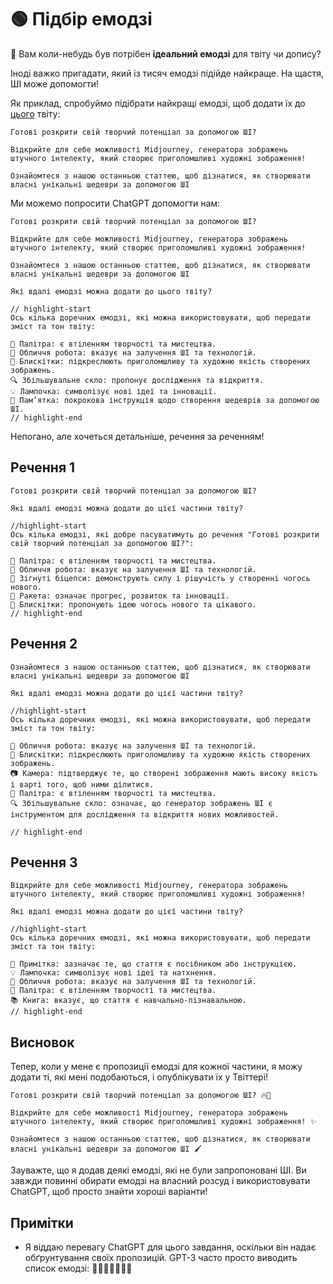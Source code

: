 
# 🟢 Підбір емодзі

🤔 Вам коли-небудь був потрібен **ідеальний емодзі** для твіту чи допису?

Іноді важко пригадати, який із тисяч емодзі підійде найкраще. На щастя, ШІ може допомогти!

Як приклад, спробуймо підібрати найкращі емодзі, щоб додати їх до [цього](https://twitter.com/learnprompting/status/1631786358330085382) твіту:

```text
Готові розкрити свій творчий потенціал за допомогою ШІ?

Відкрийте для себе можливості Midjourney, генератора зображень штучного інтелекту, який створює приголомшливі художні зображення!

Ознайомтеся з нашою останньою статтею, щоб дізнатися, як створювати власні унікальні шедеври за допомогою ШІ
```

Ми можемо попросити ChatGPT допомогти нам:

```text
Готові розкрити свій творчий потенціал за допомогою ШІ?

Відкрийте для себе можливості Midjourney, генератора зображень штучного інтелекту, який створює приголомшливі художні зображення!

Ознайомтеся з нашою останньою статтею, щоб дізнатися, як створювати власні унікальні шедеври за допомогою ШІ

Які вдалі емодзі можна додати до цього твіту?

// highlight-start
Ось кілька доречних емодзі, які можна використовувати, щоб передати зміст та тон твіту:

🎨 Палітра: є втіленням творчості та мистецтва.
🤖 Обличчя робота: вказує на залучення ШІ та технологій.
🌟 Блискітки: підкреслюють приголомшливу та художню якість створених зображень.
🔍 Збільшувальне скло: пропонує дослідження та відкриття.
💡 Лампочка: символізує нові ідеї та інновації.
📝 Пам’ятка: покрокова інструкція щодо створення шедеврів за допомогою ШІ.
// highlight-end
```

Непогано, але хочеться детальніше, речення за реченням!

## Речення 1

```text
Готові розкрити свій творчий потенціал за допомогою ШІ?

Які вдалі емодзі можна додати до цієї частини твіту?

//highlight-start
Ось кілька емодзі, які добре пасуватимуть до речення "Готові розкрити свій творчий потенціал за допомогою ШІ?":

🎨 Палітра: є втіленням творчості та мистецтва.
🤖 Обличчя робота: вказує на залучення ШІ та технологій.
💪 Зігнуті біцепси: демонструють силу і рішучість у створенні чогось нового.
🚀 Ракета: означає прогрес, розвиток та інновації.
🌟 Блискітки: пропонують ідею чогось нового та цікавого.
// highlight-end
```

## Речення 2

```text
Ознайомтеся з нашою останньою статтею, щоб дізнатися, як створювати власні унікальні шедеври за допомогою ШІ

Які вдалі емодзі можна додати до цієї частини твіту?

//highlight-start
Ось кілька доречних емодзі, які можна використовувати, щоб передати зміст та тон твіту:

🤖 Обличчя робота: вказує на залучення ШІ та технологій.
🌟 Блискітки: підкреслюють приголомшливу та художню якість створених зображень.
📷 Камера: підтверджує те, що створені зображення мають високу якість і варті того, щоб ними ділитися.
🎨 Палітра: є втіленням творчості та мистецтва.
🔍 Збільшувальне скло: означає, що генератор зображень ШІ є інструментом для дослідження та відкриття нових можливостей.

// highlight-end
```

## Речення 3

```text
Відкрийте для себе можливості Midjourney, генератора зображень штучного інтелекту, який створює приголомшливі художні зображення!

Які вдалі емодзі можна додати до цієї частини твіту?

//highlight-start
Ось кілька доречних емодзі, які можна використовувати, щоб передати зміст та тон твіту:

📝 Примітка: зазначає те, що стаття є посібником або інструкцією.
💡 Лампочка: символізує нові ідеї та натхнення.
🤖 Обличчя робота: вказує на залучення ШІ та технологій.
🎨 Палітра: є втіленням творчості та мистецтва.
📚 Книга: вказує, що стаття є навчально-пізнавальною.
// highlight-end
```

## Висновок

Тепер, коли у мене є пропозиції емодзі для кожної частини, я можу додати ті, які мені подобаються, і опублікувати їх у Твіттері!

```text
Готові розкрити свій творчий потенціал за допомогою ШІ? 🔥🎨

Відкрийте для себе можливості Midjourney, генератора зображень штучного інтелекту, який створює приголомшливі художні зображення! ✨

Ознайомтеся з нашою останньою статтею, щоб дізнатися, як створювати власні унікальні шедеври за допомогою ШІ 🖌️
```

Зауважте, що я додав деякі емодзі, які не були запропоновані ШІ. Ви завжди повинні обирати емодзі на власний розсуд і використовувати ChatGPT, щоб просто знайти хороші варіанти!

## Примітки

- Я віддаю перевагу ChatGPT для цього завдання, оскільки він надає обґрунтування своїх пропозицій. GPT-3 часто просто виводить список емодзі: 🤩😎🤩🤩😃😃💪
